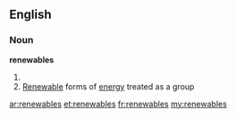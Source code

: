 ==English==

===Noun===
'''renewables'''

# {{plural of|renewable}}
# [[renewable|Renewable]] forms of [[energy]] treated as a group

[[ar:renewables]]
[[et:renewables]]
[[fr:renewables]]
[[my:renewables]]